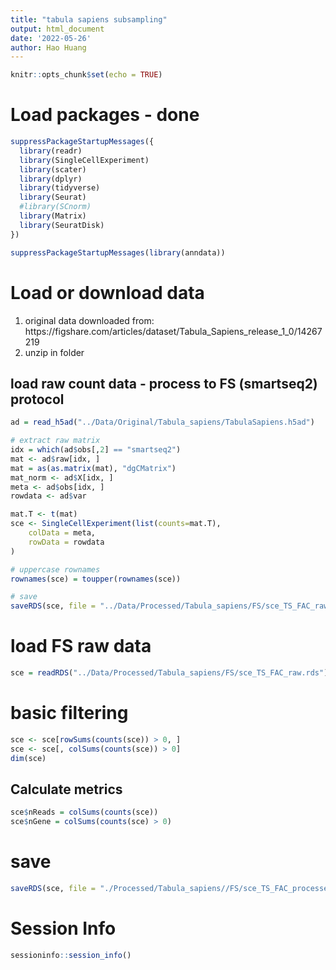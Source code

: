 ```yaml
---
title: "tabula sapiens subsampling"
output: html_document
date: '2022-05-26'
author: Hao Huang
---
```


```r
knitr::opts_chunk$set(echo = TRUE)
```

# Load packages - done
```r
suppressPackageStartupMessages({
  library(readr)
  library(SingleCellExperiment)
  library(scater)
  library(dplyr)
  library(tidyverse)
  library(Seurat)
  #library(SCnorm)
  library(Matrix)
  library(SeuratDisk)
})

suppressPackageStartupMessages(library(anndata))  
```

# Load or download data
1. original data downloaded from: https://figshare.com/articles/dataset/Tabula_Sapiens_release_1_0/14267219
2. unzip in folder

## load raw count data - process to FS (smartseq2) protocol
```r
ad = read_h5ad("../Data/Original/Tabula_sapiens/TabulaSapiens.h5ad")
```

```r
# extract raw matrix
idx = which(ad$obs[,2] == "smartseq2")
mat <- ad$raw[idx, ]
mat = as(as.matrix(mat), "dgCMatrix")
mat_norm <- ad$X[idx, ]
meta <- ad$obs[idx, ]
rowdata <- ad$var

mat.T <- t(mat)
sce <- SingleCellExperiment(list(counts=mat.T),
    colData = meta,
    rowData = rowdata
)

# uppercase rownames
rownames(sce) = toupper(rownames(sce))
```



```r
# save
saveRDS(sce, file = "../Data/Processed/Tabula_sapiens/FS/sce_TS_FAC_raw.rds")
```



# load FS raw data
```r
sce = readRDS("../Data/Processed/Tabula_sapiens/FS/sce_TS_FAC_raw.rds")
```

# basic filtering
```r
sce <- sce[rowSums(counts(sce)) > 0, ]
sce <- sce[, colSums(counts(sce)) > 0]
dim(sce)
```

## Calculate metrics
```r
sce$nReads = colSums(counts(sce))
sce$nGene = colSums(counts(sce) > 0)
```

# save
```r
saveRDS(sce, file = "./Processed/Tabula_sapiens//FS/sce_TS_FAC_processed_no_logcount.rds")
```


# Session Info
```r
sessioninfo::session_info()
```